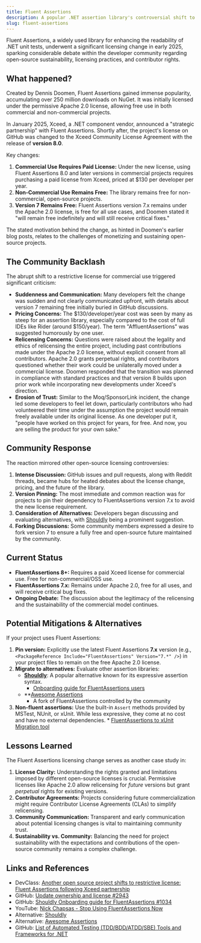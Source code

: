 ```yaml
---
title: Fluent Assertions
description: A popular .NET assertion library's controversial shift to a commercial license model.
slug: fluent-assertions
---
```


Fluent Assertions, a widely used library for enhancing the readability of .NET unit tests, underwent a significant licensing change in early 2025, sparking considerable debate within the developer community regarding open-source sustainability, licensing practices, and contributor rights.

## What happened?

Created by Dennis Doomen, Fluent Assertions gained immense popularity, accumulating over 250 million downloads on NuGet. It was initially licensed under the permissive Apache 2.0 license, allowing free use in both commercial and non-commercial projects.

In January 2025, Xceed, a .NET component vendor, announced a "strategic partnership" with Fluent Assertions. Shortly after, the project's license on GitHub was changed to the Xceed Community License Agreement with the release of **version 8.0**.

Key changes:

1.  **Commercial Use Requires Paid License:** Under the new license, using Fluent Assertions 8.0 and later versions in commercial projects requires purchasing a paid license from Xceed, priced at $130 per developer per year.
2.  **Non-Commercial Use Remains Free:** The library remains free for non-commercial, open-source projects.
3.  **Version 7 Remains Free:** Fluent Assertions version 7.x remains under the Apache 2.0 license, is free for all use cases, and Doomen stated it "will remain free indefinitely and will still receive critical fixes."

The stated motivation behind the change, as hinted in Doomen's earlier blog posts, relates to the challenges of monetizing and sustaining open-source projects.

## The Community Backlash

The abrupt shift to a restrictive license for commercial use triggered significant criticism:

*   **Suddenness and Communication:** Many developers felt the change was sudden and not clearly communicated upfront, with details about version 7 remaining free initially buried in GitHub discussions.
*   **Pricing Concerns:** The $130/developer/year cost was seen by many as steep for an assertion library, especially compared to the cost of full IDEs like Rider (around $150/year). The term "AffluentAssertions" was suggested humorously by one user.
*   **Relicensing Concerns:** Questions were raised about the legality and ethics of relicensing the entire project, including past contributions made under the Apache 2.0 license, without explicit consent from all contributors. Apache 2.0 grants perpetual rights, and contributors questioned whether their work could be unilaterally moved under a commercial license. Doomen responded that the transition was planned in compliance with standard practices and that version 8 builds upon prior work while incorporating new developments under Xceed's direction.
*   **Erosion of Trust:** Similar to the Moq/SponsorLink incident, the change led some developers to feel let down, particularly contributors who had volunteered their time under the assumption the project would remain freely available under its original license. As one developer put it, "people have worked on this project for years, for free. And now, you are selling the product for your own sake."

## Community Response

The reaction mirrored other open-source licensing controversies:

1.  **Intense Discussion:** GitHub issues and pull requests, along with Reddit threads, became hubs for heated debates about the license change, pricing, and the future of the library.
2.  **Version Pinning:** The most immediate and common reaction was for projects to pin their dependency to FluentAssertions version 7.x to avoid the new license requirement.
3.  **Consideration of Alternatives:** Developers began discussing and evaluating alternatives, with [Shouldly](https://github.com/shouldly/shouldly) being a prominent suggestion.
4.  **Forking Discussions:** Some community members expressed a desire to fork version 7 to ensure a fully free and open-source future maintained by the community.

## Current Status

*   **FluentAssertions 8+:** Requires a paid Xceed license for commercial use. Free for non-commercial/OSS use.
*   **FluentAssertions 7.x:** Remains under Apache 2.0, free for all uses, and will receive critical bug fixes.
*   **Ongoing Debate:** The discussion about the legitimacy of the relicensing and the sustainability of the commercial model continues.

## Potential Mitigations & Alternatives

If your project uses Fluent Assertions:

1.  **Pin version:** Explicitly use the latest Fluent Assertions **7.x** version (e.g., `<PackageReference Include="FluentAssertions" Version="7.*" />`) in your project files to remain on the free Apache 2.0 license.
2.  **Migrate to alternatives:** Evaluate other assertion libraries:
    *   **[Shouldly](https://github.com/shouldly/shouldly)**: A popular alternative known for its expressive assertion syntax.
        *  [Onboarding guide for FluentAssertions users](https://github.com/shouldly/shouldly/issues/1034)
    *   **[Awesome Assertions](https://awesomeassertions.org/)
        * A fork of FluentAssertions controlled by the community
3.  **Non-fluent assertions:** Use the built-in `Assert` methods provided by MSTest, NUnit, or xUnit. While less expressive, they come at no cost and have no external dependencies.
        * [FluentAssertions to xUnit Migration tool](https://github.com/amoerie/fluentassertions-migrator)

## Lessons Learned

The Fluent Assertions licensing change serves as another case study in:

1.  **License Clarity:** Understanding the rights granted and limitations imposed by different open-source licenses is crucial. Permissive licenses like Apache 2.0 allow relicensing for *future* versions but grant *perpetual* rights for existing versions.
2.  **Contributor Agreements:** Projects considering future commercialization might require Contributor License Agreements (CLAs) to simplify relicensing.
3.  **Community Communication:** Transparent and early communication about potential licensing changes is vital to maintaining community trust.
4.  **Sustainability vs. Community:** Balancing the need for project sustainability with the expectations and contributions of the open-source community remains a complex challenge.

## Links and References

* DevClass: [Another open source project shifts to restrictive license: Fluent Assertions following Xceed partnership](https://devclass.com/2025/01/16/another-open-source-project-shifts-to-restrictive-license-fluent-assertions-following-xceed-partnership/)
* GitHub: [Update ownership and license #2943](https://github.com/fluentassertions/fluentassertions/pull/2943)
* GitHub: [Shouldly Onboarding guide for FluentAssertions #1034](https://github.com/shouldly/shouldly/issues/1034)
* YouTube: [Nick Chapsas - Stop Using FluentAssertions Now](https://www.youtube.com/watch?v=ZFc6jcaM6Ms)
* Alternative: [Shouldly](https://github.com/shouldly/shouldly)
* Alternative: [Awesome Assertions](https://awesomeassertions.org/)
* GitHub: [List of Automated Testing (TDD/BDD/ATDD/SBE) Tools and Frameworks for .NET](https://github.com/dariusz-wozniak/List-of-Testing-Tools-and-Frameworks-for-.NET)